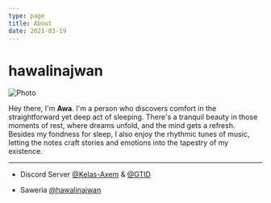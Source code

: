 ```yaml
---
type: page
title: About
date: 2021-03-19
---
```


# hawalinajwan

<img
  src="/images/hhawalinajwan.png"
  alt="Photo"
  width={500}
  height={500}
  quality="50"
  className="pfp"
/>

<p 
className="awah"
/>


Hey there, I'm __Awa__. I'm a person who discovers comfort in the straightforward yet deep act of sleeping. There's a tranquil beauty in those moments of rest, where dreams unfold, and the mind gets a refresh. Besides my fondness for sleep, I also enjoy the rhythmic tunes of music, letting the notes craft stories and emotions into the tapestry of my existence.

---



 - Discord Server [@Kelas-Axem](https://kxm.hawalinajwan.site/ "Kelas Axem") & [@GTID](https://discord.gg/joingtid "GTID")

 - Saweria [@hawalinajwan](https://saweria.co/hawalinajwan "hawalinajwan") 

   
  

